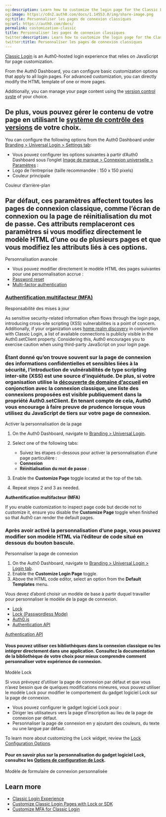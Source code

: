 ```yaml
---
og:description: Learn how to customize the login page for the Classic Login experience.
og:image: https://cdn2.auth0.com/docs/1.14553.0/img/share-image.png
og:title: Personnaliser les pages de connexion classiques
og:url: https://auth0.com/docs/
permalink: customization-classic
title: Personnaliser les pages de connexion classiques
twitter:description: Learn how to customize the login page for the Classic Login experience.
twitter:title: Personnaliser les pages de connexion classiques
---
```


[Classic Login](/docs/authenticate/login/auth0-universal-login/universal-login-vs-classic-login/classic-experience) is an Auth0-hosted login experience that relies on JavaScript for page customization.

From the <Tooltip tip="Auth0 Dashboard: Auth0's main product to configure your services." cta="View Glossary" href="/docs/glossary?term=Auth0+Dashboard">Auth0 Dashboard</Tooltip>, you can configure basic customization options that apply to all login pages. For advanced customization, you can directly modify the HTML template of one or more pages.

Additionally, you can manage your page content using the [version control syste](/docs/customize/login-pages/classic-login/version-control) of your choice.

## De plus, vous pouvez gérer le contenu de votre page en utilisant le [système de contrôle des versions](/brand-and-customize/version-control) de votre choix.

You can configure the following options from the Auth0 Dashboard under [Branding > Universal Login > Settings tab](https://manage.auth0.com/#/login_settings):

* Vous pouvez configurer les options suivantes à partir d’Auth0 Dashboard sous l’onglet [Image de marque > Connexion universelle > Paramètres]() :
* Logo de l’entreprise (taille recommandée : 150 x 150 pixels)
* Couleur principale

Couleur d’arrière-plan

## Par défaut, ces paramètres affectent toutes les pages de connexion classique, comme l’écran de connexion ou la page de réinitialisation du mot de passe. Ces attributs remplaceront ces paramètres si vous modifiez directement le modèle HTML d’une ou de plusieurs pages et que vous modifiez les attributs liés à ces options.

Personnalisation avancée

* Vous pouvez modifier directement le modèle HTML des pages suivantes pour une personnalisation accrue :
* [Password reset](/docs/customize/login-pages/classic-login/customize-password-reset-page)
* [Multi-factor authentication](/docs/secure/multi-factor-authentication/customize-mfa/customize-mfa-classic-login)

### [Authentification multifacteur (MFA)](/mfa/customize-mfa-user-pages/customize-mfa-classic-login)

Responsabilité des mises à jour

As sensitive security-related information often flows through the login page, introducing cross-site scripting (XSS) vulnerabilities is a point of concern. Additionally, if your organization uses [home realm discovery](/docs/get-started/architecture-scenarios/business-to-business/authentication#home-realm-discovery) in conjunction with Classic Login, a list of available connections is publicly visible in the Auth0.setClient property. Considering this, Auth0 encourages you to exercise caution when using third-party JavaScript on your login page.

### Étant donné qu’on trouve souvent sur la page de connexion des informations confidentielles et sensibles liées à la sécurité, l’introduction de vulnérabilités de type scripting inter-site (XSS) est une source d’inquiétude. De plus, si votre organisation utilise la [découverte de domaine d’accueil](/get-started/architecture-scenarios/business-to-business/authentication#home-realm-discovery) en conjonction avec la connexion classique, une liste des connexions proposées est visible publiquement dans la propriété Auth0.setClient. En tenant compte de cela, Auth0 vous encourage à faire preuve de prudence lorsque vous utilisez du JavaScript de tiers sur votre page de connexion.

Activer la personnalisation de la page

1. On the Auth0 Dashboard, navigate to [Branding > Universal Login](https://manage.auth0.com/#/login_settings).
2. Select one of the following tabs:

   * Suivez les étapes ci-dessous pour activer la personnalisation d’une page particulière :
   * **Connexion**
   * **Réinitialisation du mot de passe** :
3. Enable the **Customize Page** toggle located at the top of the tab.
4. Repeat steps 2 and 3 as needed.

**Authentification multifacteur (MFA)**

<Warning>

If you enable customization to inspect page code but decide not to customize it, ensure you disable the **Customize Page** toggle when finished so that Auth0 can render the default pages.

</Warning>

### Après avoir activé la personnalisation d’une page, vous pouvez modifier son modèle HTML via l’éditeur de code situé en dessous du bouton bascule.

Personnaliser la page de connexion

1. On the Auth0 Dashboard, navigate to [Branding > Universal Login > Login tab](https://manage.auth0.com/#/login_page).
2. Enable the **Customize Login Page** toggle.
3. Above the HTML code editor, select an option from the **Default Templates** menu.

Vous devez d’abord choisir un modèle de base à partir duquel travailler pour personnaliser le modèle de la page de connexion.

* [Lock](/docs/libraries/lock)
* [Lock (Passwordless Mode)](/docs/libraries/lock)
* [Auth0.js](/docs/libraries/auth0js)
* [Authentication API](https://auth0.com/docs/api/authentication)

[Authentication API](/api/authentication)

#### Vous pouvez utiliser ces bibliothèques dans la connexion classique ou les intégrer directement dans une application. Consultez la documentation de la bibliothèque de votre choix pour mieux comprendre comment personnaliser votre expérience de connexion.

Modèle Lock

Si vous prévoyez d’utiliser la page de connexion par défaut et que vous n’avez besoin que de quelques modifications mineures, vous pouvez utiliser le modèle Lock pour modifier le comportement du gadget logiciel Lock sur la page de connexion.

* Vous pouvez configurer le gadget logiciel Lock pour :
* Diriger les utilisateurs vers la page d’inscription au lieu de la page de connexion par défaut.
* Personnaliser la page de connexion en y ajoutant des couleurs, du texte ou une langue par défaut.

To learn more about customizing the Lock widget, review the [Lock Configuration Options](/docs/libraries/lock/lock-configuration).

#### Pour en savoir plus sur la personnalisation du gadget logiciel Lock, consultez les [Options de configuration de Lock](/libraries/lock/lock-configuration).

Modèle de formulaire de connexion personnalisée

## Learn more

* [Classic Login Experience](/docs/authenticate/login/auth0-universal-login/universal-login-vs-classic-login/classic-experience)
* [Customize Classic Login Pages with Lock or SDK](/docs/customize/login-pages/classic-login/customize-with-lock-sdk)
* [Customize MFA for Classic Login](/docs/secure/multi-factor-authentication/customize-mfa/customize-mfa-classic-login)